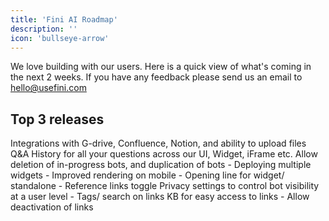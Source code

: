 ```yaml
---
title: 'Fini AI Roadmap'
description: ''
icon: 'bullseye-arrow'
---
```


<Tip>We love building with our users. Here is a quick view of what's coming in the next 2 weeks. If you have any feedback please send us an email to hello@usefini.com</Tip>

## Top 3 releases

<Card title="Input integrations" icon="wand-magic-sparkles" iconType="duotone">
  Integrations with G-drive, Confluence, Notion, and ability to upload files
</Card>

<Card title="Q&A History" icon="bomb" iconType="duotone">
  Q&A History for all your questions across our UI, Widget, iFrame etc. 
</Card>

<Card title="Bots Update" icon="star" iconType="duotone">
  Allow deletion of in-progress bots, and duplication of bots
</Card>

<Card title="Widget upgrades" icon="rocket-launch" iconType="duotone">
  - Deploying multiple widgets
  - Improved rendering on mobile
  - Opening line for widget/ standalone
  - Reference links toggle
</Card>

<Card title="Bot privacy settings" icon="shield-halved" iconType="duotone">
  Privacy settings to control bot visibility at a user level
</Card>

<Card title="Links Search and Tags" icon="truck-fast" iconType="duotone">
  - Tags/ search on links KB for easy access to links
  - Allow deactivation of links
</Card>

